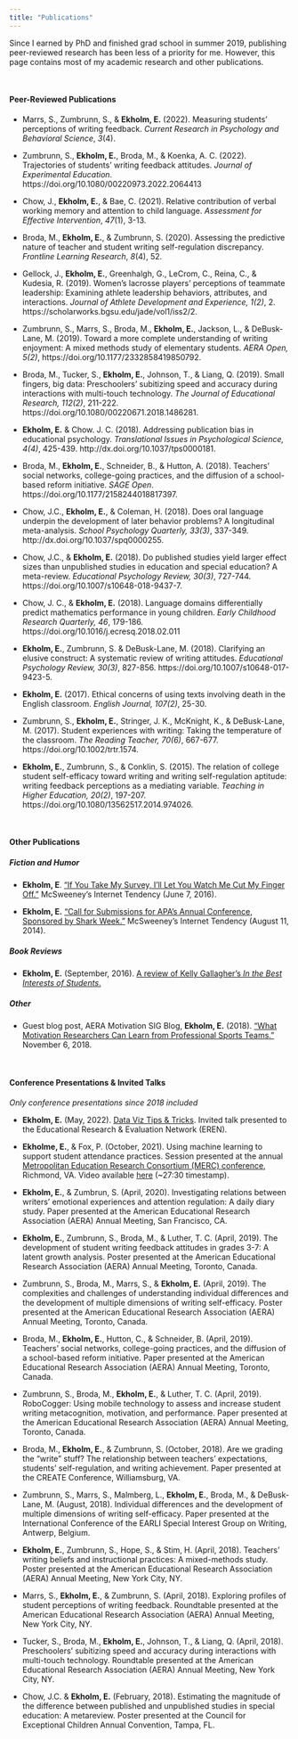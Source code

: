 ---
title: "Publications"
---

Since I earned by PhD and finished grad school in summer 2019, publishing peer-reviewed research has been less of a priority for me. However, this page contains most of my academic research and other publications.

<br/>

#### Peer-Reviewed Publications

+ Marrs, S., Zumbrunn, S., & __Ekholm, E.__ (2022). Measuring students' perceptions of writing feedback. _Current Research in Psychology and Behavioral Science_, _3_(4).

+ Zumbrunn, S., __Ekholm, E.__, Broda, M., & Koenka, A. C. (2022). Trajectories of students' writing feedback attitudes. _Journal of Experimental Education_. https://doi.org/10.1080/00220973.2022.2064413

+ Chow, J., __Ekholm, E.__, & Bae, C. (2021). Relative contribution of verbal working memory and attention to child language. _Assessment for Effective Intervention_, _47_(1), 3-13.

+ Broda, M., __Ekholm, E.__, & Zumbrunn, S. (2020). Assessing the predictive nature of teacher and student writing self-regulation discrepancy. _Frontline Learning Research_, _8_(4), 52.

+ Gellock, J., __Ekholm, E.__, Greenhalgh, G., LeCrom, C., Reina, C., & Kudesia, R. (2019). Women’s lacrosse players’ perceptions of teammate leadership: Examining athlete leadership behaviors, attributes, and interactions. _Journal of Athlete Development and Experience, 1(2)_, 2. https://scholarworks.bgsu.edu/jade/vol1/iss2/2.  

+ Zumbrunn, S., Marrs, S., Broda, M., __Ekholm, E.__, Jackson, L., & DeBusk-Lane, M. (2019). Toward a more complete understanding of writing enjoyment: A mixed methods study of elementary students. _AERA Open, 5(2)_, https://doi.org/10.1177/2332858419850792.

+ Broda, M., Tucker, S., __Ekholm, E.__, Johnson, T., & Liang, Q. (2019).  Small fingers, big data: Preschoolers’ subitizing speed and accuracy during interactions with multi-touch technology.  _The Journal of Educational Research, 112(2)_, 211-222. https://doi.org/10.1080/00220671.2018.1486281.

+ __Ekholm, E.__ & Chow. J. C. (2018). Addressing publication bias in educational psychology. _Translational Issues in Psychological Science, 4(4)_, 425-439. http://dx.doi.org/10.1037/tps0000181.

+ Broda, M., __Ekholm, E.__, Schneider, B., & Hutton, A. (2018). Teachers’ social networks, college-going practices, and the diffusion of a school-based reform initiative. _SAGE Open_. https://doi.org/10.1177/2158244018817397.

+ Chow, J.C., __Ekholm, E.__, & Coleman, H. (2018). Does oral language underpin the development of later behavior problems? A longitudinal meta-analysis. _School Psychology Quarterly, 33(3)_, 337-349. http://dx.doi.org/10.1037/spq0000255.

+ Chow, J.C., & __Ekholm, E.__ (2018). Do published studies yield larger effect sizes than unpublished studies in education and special education? A meta-review. _Educational Psychology Review, 30(3)_, 727-744. https://doi.org/10.1007/s10648-018-9437-7.

+ Chow, J. C., & __Ekholm, E.__ (2018). Language domains differentially predict mathematics performance in young children.  _Early Childhood Research Quarterly, 46_, 179-186. https://doi.org/10.1016/j.ecresq.2018.02.011

+ __Ekholm, E.__, Zumbrunn, S. & DeBusk-Lane, M. (2018). Clarifying an elusive construct: A systematic review of writing attitudes. _Educational Psychology Review, 30(3)_, 827-856. https://doi.org/10.1007/s10648-017-9423-5.

+ __Ekholm, E.__ (2017). Ethical concerns of using texts involving death in the English classroom. _English Journal, 107(2)_, 25-30.

+ Zumbrunn, S., __Ekholm, E.__, Stringer, J. K., McKnight, K., & DeBusk-Lane, M. (2017). Student experiences with writing: Taking the temperature of the classroom. _The Reading Teacher, 70(6)_, 667-677. https://doi.org/10.1002/trtr.1574.

+ __Ekholm, E.__, Zumbrunn, S., & Conklin, S. (2015). The relation of college student self-efficacy toward writing and writing self-regulation aptitude: writing feedback perceptions as a mediating variable. _Teaching in Higher Education, 20(2)_, 197-207. https://doi.org/10.1080/13562517.2014.974026.

<br/>

#### Other Publications

##### Fiction and Humor

+ __Ekholm, E__. [“If You Take My Survey, I’ll Let You Watch Me Cut My Finger Off.”](https://www.mcsweeneys.net/articles/if-you-take-my-survey-ill-let-you-watch-me-cut-my-finger-off) McSweeney’s Internet Tendency (June 7, 2016).

+ __Ekholm, E.__ [“Call for Submissions for APA’s Annual Conference, Sponsored by Shark Week.”](http://www.mcsweeneys.net/articles/call-for-submissions-for-apas-annual-conference-sponsored-by-shark-week)  McSweeney’s Internet Tendency (August 11, 2014).  

##### Book Reviews

+ __Ekholm, E.__ (September, 2016).  [A review of Kelly Gallagher’s _In the Best Interests of Students_.](http://www.ncte.org/library/NCTEFiles/Resources/Journals/EJ/1061_sep2016/EJ1061Reviews.pdf)

##### Other

+ Guest blog post, AERA Motivation SIG Blog, __Ekholm, E.__ (2018). [“What Motivation Researchers Can Learn from Professional Sports Teams.”](http://motsig.org/what-motivation-researchers-can-learn-from-professional-sports-teams/) November 6, 2018. 

<br/>

#### Conference Presentations & Invited Talks
_Only conference presentations since 2018 included_

+ __Ekholm, E.__ (May, 2022). [Data Viz Tips & Tricks](https://github.com/ekholme/data_viz_tips). Invited talk presented to the Educational Research & Evaluation Network (EREN).

+ __Ekholme, E.__, & Fox, P. (October, 2021). Using machine learning to support student attendance practices. Session presented at the annual [Metropolitan Education Research Consortium (MERC) conference](https://merc.soe.vcu.edu/conference/program/2021/), Richmond, VA. Video available [here](https://www.youtube.com/watch?v=gbTfelMWMiY) (~27:30 timestamp).

+ __Ekholm, E.__, & Zumbrun, S. (April, 2020). Investigating relations between writers’ emotional experiences and attention regulation: A daily diary study. Paper presented at the American Educational Research Association (AERA) Annual Meeting, San Francisco, CA.

+ __Ekholm, E.__, Zumbrunn, S., Broda, M., & Luther, T. C. (April, 2019). The development of student writing feedback attitudes in grades 3-7: A latent growth analysis. Poster presented at the American Educational Research Association (AERA) Annual Meeting, Toronto, Canada.

+ Zumbrunn, S., Broda, M., Marrs, S., & __Ekholm, E.__ (April, 2019). The complexities and challenges of understanding individual differences and the development of multiple dimensions of writing self-efficacy. Poster presented at the American Educational Research Association (AERA) Annual Meeting, Toronto, Canada.

+ Broda, M., __Ekholm, E.__, Hutton, C., & Schneider, B. (April, 2019). Teachers’ social networks, college-going practices, and the diffusion of a school-based reform initiative. Paper presented at the American Educational Research Association (AERA) Annual Meeting, Toronto, Canada.

+ Zumbrunn, S., Broda, M., __Ekholm, E.__, & Luther, T. C. (April, 2019). RoboCogger: Using mobile technology to assess and increase student writing metacognition, motivation, and performance. Paper presented at the American Educational Research Association (AERA) Annual Meeting, Toronto, Canada.

+ Broda, M., __Ekholm, E.__, & Zumbrunn, S. (October, 2018). Are we grading the “write” stuff? The relationship between teachers’ expectations, students’ self-regulation, and writing achievement. Paper presented at the CREATE Conference, Williamsburg, VA.

+ Zumbrunn, S., Marrs, S., Malmberg, L., __Ekholm, E.__, Broda, M., & DeBusk-Lane, M. (August, 2018). Individual differences and the development of multiple dimensions of writing self-efficacy. Paper presented at the International Conference of the EARLI Special Interest Group on Writing, Antwerp, Belgium.

+ __Ekholm, E.__, Zumbrunn, S., Hope, S., & Stim, H. (April, 2018). Teachers’ writing beliefs and instructional practices: A mixed-methods study. Poster presented at the American Educational Research Association (AERA) Annual Meeting, New York City, NY.

+ Marrs, S., __Ekholm, E.__, & Zumbrunn, S. (April, 2018). Exploring profiles of student perceptions of writing feedback. Roundtable presented at the American Educational Research Association (AERA) Annual Meeting, New York City, NY.

+ Tucker, S., Broda, M., __Ekholm, E.__, Johnson, T., & Liang, Q. (April, 2018). Preschoolers’ subitizing speed and accuracy during interactions with multi-touch technology. Roundtable presented at the American Educational Research Association (AERA) Annual Meeting, New York City, NY.

+ Chow, J.C. & __Ekholm, E.__ (February, 2018). Estimating the magnitude of the difference between published and unpublished studies in special education: A metareview. Poster presented at the Council for Exceptional Children Annual Convention, Tampa, FL.